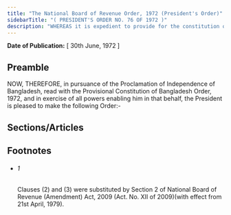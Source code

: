 ```yaml
---
title: "The National Board of Revenue Order, 1972 (President's Order)"
sidebarTitle: "( PRESIDENT'S ORDER NO. 76 OF 1972 )"
description: "WHEREAS it is expedient to provide for the constitution of a National Board of Revenue in Bangladesh and for matters connected therewith;"
---
```


**Date of Publication:** [ 30th June, 1972 ]

## Preamble

NOW, THEREFORE, in pursuance of the Proclamation of Independence of Bangladesh, read with the Provisional Constitution of Bangladesh Order, 1972, and in exercise of all powers enabling him in that behalf, the President is pleased to make the following Order:-

## Sections/Articles

## Footnotes

- ###### 1

  Clauses (2) and (3) were substituted by Section 2 of National Board of Revenue (Amendment) Act, 2009 (Act. No. XII of 2009)(with effect from 21st April, 1979).
